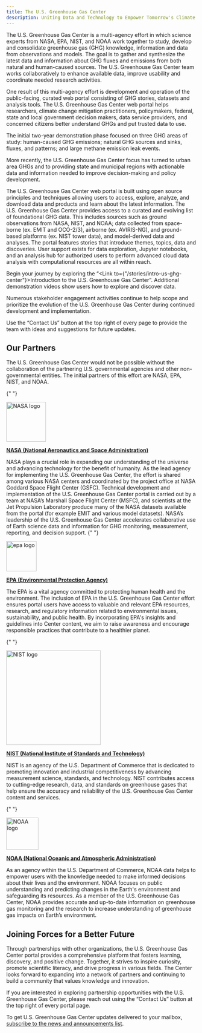 ```yaml
---
title: The U.S. Greenhouse Gas Center
description: Uniting Data and Technology to Empower Tomorrow's Climate Solutions
---
```



<Block>
  <Prose>
  The U.S. Greenhouse Gas Center is a multi-agency effort in which science experts from NASA, EPA, NIST, and NOAA work together to study, develop and consolidate greenhouse gas (GHG) knowledge, information and data from observations and models. The goal is to gather and synthesize the latest data and information about GHG fluxes and emissions from both natural and human-caused sources. The U.S. Greenhouse Gas Center team works collaboratively to enhance available data, improve usability and coordinate needed research activities.  
  
  One result of this multi-agency effort is development and operation of the public-facing, curated web portal consisting of GHG stories, datasets and analysis tools. The U.S. Greenhouse Gas Center web portal helps researchers, climate change mitigation practitioners, policymakers, federal, state and local government decision makers, data service providers, and concerned citizens better understand GHGs and put trusted data to use.
  
  The initial two-year demonstration phase focused on three GHG areas of study: human-caused GHG emissions; natural GHG sources and sinks, fluxes, and patterns; and large methane emission leak events.  
  
  More recently, the U.S. Greenhouse Gas Center focus has turned to urban area GHGs and to providing state and municipal regions with actionable data and information needed to improve decision-making and policy development. 

  The U.S. Greenhouse Gas Center web portal is built using open source principles and techniques allowing users to access, explore, analyze, and download data and products and learn about the latest information. The U.S. Greenhouse Gas Center provides access to a curated and evolving list of foundational GHG data. This includes sources such as ground observations from NASA, NIST, and NOAA; data collected from space-borne (ex. EMIT and OCO-2/3), airborne (ex. AVIRIS-NG), and ground-based platforms (ex. NIST tower data), and model-derived data and analyses. The portal features stories that introduce themes, topics, data and discoveries.  User support exists for data exploration, Jupyter notebooks, and an analysis hub for authorized users to perform advanced cloud data analysis with computational resources are all within reach.
  
  Begin your journey by exploring the “<Link to={"/stories/intro-us-ghg-center"}>Introduction to the U.S. Greenhouse Gas Center</Link>”. Additional demonstration videos show users how to explore and discover data.
  
  Numerous stakeholder engagement activities continue to help scope and prioritize the evolution of the U.S. Greenhouse Gas Center during continued development and implementation. 
  
  Use the “Contact Us” button at the top right of every page to provide the team with ideas and suggestions for future updates.

  </Prose>
</Block>

<Block>
  <Prose>

## Our Partners

The U.S. Greenhouse Gas Center would not be possible without the collaboration of the partnering U.S. governmental agencies and other non-governmental entities. The initial partners of this effort are NASA, EPA, NIST, and NOAA.

{" "}

<PartnerHeader>
  <a href="https://www.nasa.gov/" target="_blank">
    <Image
      src={new URL("./media/nasa.png", import.meta.url).href}
      alt="NASA logo"
      width="105"
    />
    <p><strong>NASA (National Aeronautics and Space Administration)</strong></p>
  </a>
</PartnerHeader>

 NASA plays a crucial role in expanding our understanding of the universe and advancing technology for the benefit of humanity.  As the lead agency for implementing the U.S. Greenhouse Gas Center, the effort is shared among various NASA centers and coordinated by the project office at NASA Goddard Space Flight Center (GSFC). Technical development and implementation of the U.S. Greenhouse Gas Center portal is carried out by a team at NASA’s Marshall Space Flight Center (MSFC), and scientists at the Jet Propulsion Laboratory produce many of the NASA datasets available from the portal (for example EMIT and various model datasets). NASA’s leadership of the U.S. Greenhouse Gas Center accelerates collaborative use of Earth science data and information for GHG monitoring, measurement, reporting, and decision support. 
{" "}

<PartnerHeader>
<a href="https://www.epa.gov/" target="_blank">
  <Image
    src={new URL("./media/epa.svg", import.meta.url).href}
    alt="epa logo"
    width="80"
  />
  <p><strong>EPA (Environmental Protection Agency)</strong></p>
  </a>
</PartnerHeader>

 The EPA is a vital agency committed to protecting human health and the environment. The inclusion of EPA in the U.S. Greenhouse Gas Center effort ensures portal users have access to valuable and relevant EPA resources, research, and regulatory information related to environmental issues, sustainability, and public health. By incorporating EPA's insights and guidelines into Center content, we aim to raise awareness and encourage responsible practices that contribute to a healthier planet.

{" "}

<PartnerHeader>
  <a href="https://www.nist.gov/" target="_blank">
    <Image
      src={new URL("./media/nist.png", import.meta.url).href}
      alt="NIST logo"
      width="250"
    />
    <p><strong>NIST (National Institute of Standards and Technology)</strong></p>
  </a>
</PartnerHeader>

 NIST is an agency of the U.S. Department of Commerce that is dedicated to promoting innovation and industrial competitiveness by advancing measurement science, standards, and technology. NIST contributes access to cutting-edge research, data, and standards on greenhouse gases that help ensure the accuracy and reliability of the U.S. Greenhouse Gas Center content and services. 

{" "}

<PartnerHeader>
<a href="https://www.noaa.gov/" target="_blank">
  <Image
    src={new URL("./media/noaa.png", import.meta.url).href}
    alt="NOAA logo"
    width="85"
  />
  <p><strong>NOAA (National Oceanic and Atmospheric Administration)</strong></p>
  </a>
</PartnerHeader>

 As an agency within the U.S. Department of Commerce, NOAA data helps to empower users with the knowledge needed to make informed decisions about their lives and the environment. NOAA focuses on public understanding and predicting changes in the Earth's environment and safeguarding its resources. As a member of the U.S. Greenhouse Gas Center, NOAA provides accurate and up-to-date information on greenhouse gas monitoring and the research to increase understanding of greenhouse gas impacts on Earth’s environment.

## Joining Forces for a Better Future

  Through partnerships with other organizations, the U.S. Greenhouse Gas Center portal provides a comprehensive platform that fosters learning, discovery, and positive change. Together, it strives to inspire curiosity, promote scientific literacy, and drive progress in various fields. The Center looks forward to expanding into a network of partners and continuing to build a community that values knowledge and innovation.
  
  If you are interested in exploring partnership opportunities with the U.S. Greenhouse Gas Center, please reach out using the “Contact Us” button at the top right of every portal page.

  To get U.S. Greenhouse Gas Center updates delivered to your mailbox, <a href={SUBSCRIPTION_URL}>subscribe to the news and announcements list</a>.
  </Prose>
</Block>

